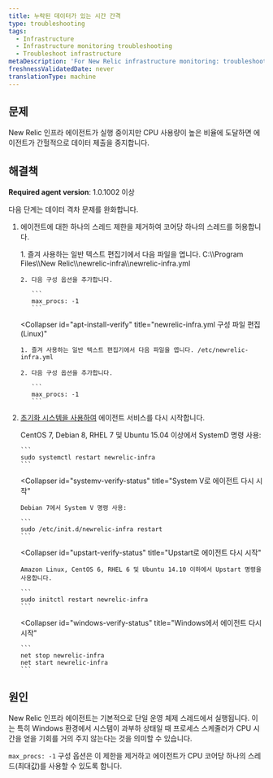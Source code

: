 ```yaml
---
title: 누락된 데이터가 있는 시간 간격
type: troubleshooting
tags:
  - Infrastructure
  - Infrastructure monitoring troubleshooting
  - Troubleshoot infrastructure
metaDescription: 'For New Relic infrastructure monitoring: troubleshooting suggestions if you see missing data when CPU usage gets high.'
freshnessValidatedDate: never
translationType: machine
---
```


## 문제

New Relic 인프라 에이전트가 실행 중이지만 CPU 사용량이 높은 비율에 도달하면 에이전트가 간헐적으로 데이터 제출을 중지합니다.

## 해결책

<DNT>**Required agent version**</DNT>: 1.0.1002 이상

다음 단계는 데이터 격차 문제를 완화합니다.

1. 에이전트에 대한 하나의 스레드 제한을 제거하여 코어당 하나의 스레드를 허용합니다.

   <CollapserGroup>
     <Collapser
       id="apt-install-verify"
       title="newrelic-infra.yml 구성 파일 편집(Windows)"
     >
       1. 즐겨 사용하는 일반 텍스트 편집기에서 다음 파일을 엽니다. C:\\Program Files\\New Relic\\newrelic-infra\\newrelic-infra.yml

       2. 다음 구성 옵션을 추가합니다.

          ```
          max_procs: -1
          ```
     </Collapser>

     <Collapser
       id="apt-install-verify"
       title="newrelic-infra.yml 구성 파일 편집(Linux)"
     >
       1. 즐겨 사용하는 일반 텍스트 편집기에서 다음 파일을 엽니다. /etc/newrelic-infra.yml

       2. 다음 구성 옵션을 추가합니다.

          ```
          max_procs: -1
          ```
     </Collapser>
   </CollapserGroup>

2. [초기화 시스템을 사용하여](/docs/infrastructure/new-relic-infrastructure/configuration/start-stop-restart-check-infrastructure-agent-status#init-system) 에이전트 서비스를 다시 시작합니다.

   <CollapserGroup>
     <Collapser
       id="systemd-verify-status"
       title="SystemD로 에이전트 다시 시작"
     >
       CentOS 7, Debian 8, RHEL 7 및 Ubuntu 15.04 이상에서 SystemD 명령 사용:

       ```
       sudo systemctl restart newrelic-infra
       ```
     </Collapser>

     <Collapser
       id="systemv-verify-status"
       title="System V로 에이전트 다시 시작"
     >
       Debian 7에서 System V 명령 사용:

       ```
       sudo /etc/init.d/newrelic-infra restart
       ```
     </Collapser>

     <Collapser
       id="upstart-verify-status"
       title="Upstart로 에이전트 다시 시작"
     >
       Amazon Linux, CentOS 6, RHEL 6 및 Ubuntu 14.10 이하에서 Upstart 명령을 사용합니다.

       ```
       sudo initctl restart newrelic-infra
       ```
     </Collapser>

     <Collapser
       id="windows-verify-status"
       title="Windows에서 에이전트 다시 시작"
     >
       ```
       net stop newrelic-infra
       net start newrelic-infra
       ```
     </Collapser>
   </CollapserGroup>

## 원인

New Relic 인프라 에이전트는 기본적으로 단일 운영 체제 스레드에서 실행됩니다. 이는 특히 Windows 환경에서 시스템이 과부하 상태일 때 프로세스 스케줄러가 CPU 시간을 얻을 기회를 거의 주지 않는다는 것을 의미할 수 있습니다.

`max_procs: -1` 구성 옵션은 이 제한을 제거하고 에이전트가 CPU 코어당 하나의 스레드(최대값)를 사용할 수 있도록 합니다.
